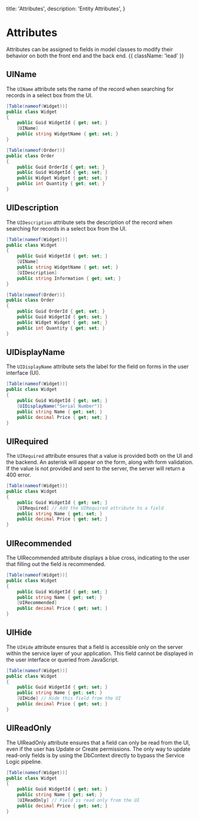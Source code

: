 
  title: 'Attributes',
  description: 'Entity Attributes',
}

# Attributes

Attributes can be assigned to fields in model classes to modify their behavior on both the front end and the back end. {{ className: 'lead' }}

## UIName

The `UIName` attribute sets the name of the record when searching for records in a select box from the UI.

<DocImage image={imgName} full={true} />

```c# {{ title: 'Project.Common / Entities / Widget.cs' }}
[Table(nameof(Widget))]
public class Widget
{
    public Guid WidgetId { get; set; }
    [UIName]
    public string WidgetName { get; set; }
}

[Table(nameof(Order))]
public class Order
{
    public Guid OrderId { get; set; }
    public Guid WidgetId { get; set; }
    public Widget Widget { get; set; }
    public int Quantity { get; set; }
}
```

## UIDescription

The `UIDescription` attribute sets the description of the record when searching for records in a select box from the UI.

<DocImage image={imgDescription} full={true} />

```c# {{ title: 'Project.Common / Entities / Widget.cs' }}
[Table(nameof(Widget))]
public class Widget
{
    public Guid WidgetId { get; set; }
    [UIName]
    public string WidgetName { get; set; }
    [UIDescription]
    public string Information { get; set; }
}

[Table(nameof(Order))]
public class Order
{
    public Guid OrderId { get; set; }
    public Guid WidgetId { get; set; }
    public Widget Widget { get; set; }
    public int Quantity { get; set; }
}
```

## UIDisplayName

The `UIDisplayName` attribute sets the label for the field on forms in the user interface (UI).

```c# {{ title: 'Project.Common / Entities / Widget.cs' }}
[Table(nameof(Widget))]
public class Widget
{
    public Guid WidgetId { get; set; }
    [UIDisplayName("Serial Number")]
    public string Name { get; set; }
    public decimal Price { get; set; }
}
```

<DocImage image={imgDisplayName} full={false} />

## UIRequired

The `UIRequired` attribute ensures that a value is provided both on the UI and the backend. An asterisk will appear on the form, along with form validation. If the value is not provided and sent to the server, the server will return a 400 error.

```c# {{ title: 'Project.Common / Entities / Widget.cs' }}
[Table(nameof(Widget))]
public class Widget
{
    public Guid WidgetId { get; set; }
    [UIRequired] // Add the UIRequired attribute to a field
    public string Name { get; set; }
    public decimal Price { get; set; }
}
```

<DocImage image={imgRequired} full={false} />

## UIRecommended

The UIRecommended attribute displays a blue cross, indicating to the user that filling out the field is recommended.

```c# {{ title: 'Project.Common / Entities / Widget.cs' }}
[Table(nameof(Widget))]
public class Widget
{
    public Guid WidgetId { get; set; }
    public string Name { get; set; }
    [UIRecommended]
    public decimal Price { get; set; }
}
```

<DocImage image={imgRecommended} full={false} />

## UIHide

The `UIHide` attribute ensures that a field is accessible only on the server within the service layer of your application. This field cannot be displayed in the user interface or queried from JavaScript.

```c# {{ title: 'Project.Common / Entities / Widget.cs' }}
[Table(nameof(Widget))]
public class Widget
{
    public Guid WidgetId { get; set; }
    public string Name { get; set; }
    [UIHide] // Hide this field from the UI
    public decimal Price { get; set; }
}
```

## UIReadOnly

The UIReadOnly attribute ensures that a field can only be read from the UI, even if the user has Update or Create permissions. The only way to update read-only fields is by using the DbContext directly to bypass the Service Logic pipeline.

```c# {{ title: 'Project.Common / Entities / Widget.cs' }}
[Table(nameof(Widget))]
public class Widget
{
    public Guid WidgetId { get; set; }
    public string Name { get; set; }
    [UIReadOnly] // Field is read only from the UI
    public decimal Price { get; set; }
}
```
